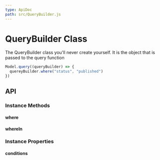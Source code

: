```yaml
---
type: ApiDoc
path: src/QueryBuilder.js
---
```


# QueryBuilder Class

The QueryBuilder class you'll never create yourself. It is the object that is passed to the query function

```javascript
Model.query((queryBuilder) => {
  quereyBuilder.where("status", "published")
})
```

## API

### Instance Methods

#### where

#### whereIn

### Instance Properties

#### conditions
